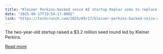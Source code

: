 ```yaml
---
title: "Kleiner Perkins-backed voice AI startup Keplar aims to replace traditional market research"
date: "2025-09-17T19:54:17.000Z"
link: "https://techcrunch.com/2025/09/17/kleiner-perkins-backed-voice-ai-startup-keplar-aims-to-replace-traditional-market-research/"
---
```


The two-year-old startup raised a $3.2 million seed round led by Kleiner Perkins.

[Read more](https://techcrunch.com/2025/09/17/kleiner-perkins-backed-voice-ai-startup-keplar-aims-to-replace-traditional-market-research/)
